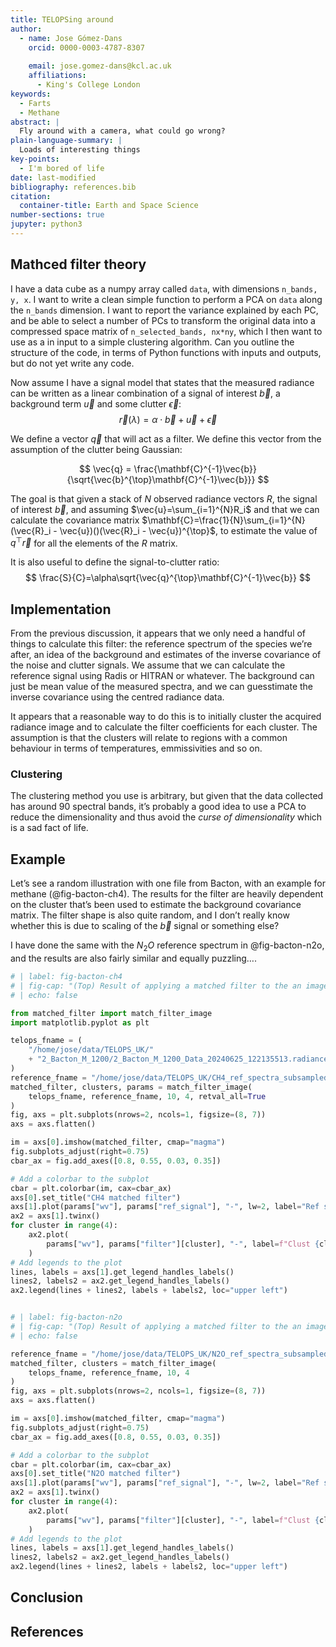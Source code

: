```yaml
---
title: TELOPSing around
author:
  - name: Jose Gómez-Dans
    orcid: 0000-0003-4787-8307
    
    email: jose.gomez-dans@kcl.ac.uk
    affiliations:
      - King's College London
keywords:
  - Farts
  - Methane
abstract: |
  Fly around with a camera, what could go wrong?
plain-language-summary: |
  Loads of interesting things
key-points:
  - I'm bored of life
date: last-modified
bibliography: references.bib
citation:
  container-title: Earth and Space Science
number-sections: true
jupyter: python3
---
```


## Mathced filter theory

I have a data cube as a numpy array called `data`, with dimensions `n_bands, y, x`. I want to write a clean simple function to perform a PCA on `data` along the `n_bands` dimension. I want to report the variance explained by each PC, and be able to select a number of PCs to transform the original data into a compressed space matrix of `n_selected_bands, nx*ny`, which I then want to use as a in input to a simple clustering algorithm. Can you outline the structure of the code, in terms of Python functions with inputs and outputs, but do not yet write any code.


        
    
    
Now assume I have a signal model that states that the measured radiance can be written as a linear combination of a signal of interest $\vec{b}$, a background term $\vec{u}$ and some clutter $\vec{\epsilon}$:
$$
\vec{r}(\lambda) = \alpha\cdot \vec{b} + \vec{u} + \vec{\epsilon}
$$

We define a vector $\vec{q}$ that will act as a filter. We define this vector from the assumption of the clutter being Gaussian:

$$
\vec{q} = \frac{\mathbf{C}^{-1}\vec{b}}{\sqrt{\vec{b}^{\top}\mathbf{C}^{-1}\vec{b}}}
$$

The goal is that given a stack of $N$ observed radiance vectors $R$, the signal of interest $\vec{b}$, and assuming $\vec{u}=\sum_{i=1}^{N}R_i$ and that we can calculate the covariance matrix $\mathbf{C}=\frac{1}{N}\sum_{i=1}^{N}(\vec{R}_i - \vec{u})()(\vec{R}_i - \vec{u})^{\top}$, to estimate the value of $q^{\top}\vec{r}$ for all the elements of the $R$ matrix.

It is also useful to define the signal-to-clutter ratio:
$$
\frac{S}{C}=\alpha\sqrt{\vec{q}^{\top}\mathbf{C}^{-1}\vec{b}}
$$

## Implementation

From the previous discussion, it appears that we only need a handful of things
to calculate this filter: the reference spectrum of the species we're after,
an idea of the background and estimates of the inverse covariance of the noise
and clutter signals. We assume that we can calculate the reference signal using
Radis or HITRAN or whatever. The background can just be mean value of the measured
spectra, and we can guesstimate the inverse covariance using the centred radiance data.

It appears that a reasonable way to do this is to initially cluster the acquired radiance 
image and to calculate the filter coefficients for each cluster. The assumption is that the
clusters will relate to regions with a common behaviour in terms of temperatures, emmissivities
and so on.

### Clustering

The clustering method you use is arbitrary, but given that the data collected has
around 90 spectral bands, it's probably a good idea to use a PCA to reduce the dimensionality
and thus avoid the *curse of dimensionality* which is a sad fact of life. 

## Example

Let's see a random illustration with one file from Bacton, with an example for methane (@fig-bacton-ch4). The results for the filter are heavily dependent on the cluster that's been used to estimate the background covariance matrix. The filter shape is also quite random, and I don't really know whether this is due to scaling of the $\vec{b}$ signal or something else?

I have done the same with the $N_2 O$ reference spectrum in @fig-bacton-n2o, and the results are also fairly similar and equally puzzling....


```python
# | label: fig-bacton-ch4
# | fig-cap: "(Top) Result of applying a matched filter to the an image of Bacton and searching for a $CH_4$ spectrum. (Bottom) The reference $CH_4$ spectrum and the different filter weights calculated for each cluster."
# | echo: false

from matched_filter import match_filter_image
import matplotlib.pyplot as plt

telops_fname = (
    "/home/jose/data/TELOPS_UK/"
    + "2_Bacton_M_1200/2_Bacton_M_1200_Data_20240625_122135513.radiance.sc"
)
reference_fname = "/home/jose/data/TELOPS_UK/CH4_ref_spectra_subsampled.csv"
matched_filter, clusters, params = match_filter_image(
    telops_fname, reference_fname, 10, 4, retval_all=True
)
fig, axs = plt.subplots(nrows=2, ncols=1, figsize=(8, 7))
axs = axs.flatten()

im = axs[0].imshow(matched_filter, cmap="magma")
fig.subplots_adjust(right=0.75)
cbar_ax = fig.add_axes([0.8, 0.55, 0.03, 0.35])

# Add a colorbar to the subplot
cbar = plt.colorbar(im, cax=cbar_ax)
axs[0].set_title("CH4 matched filter")
axs[1].plot(params["wv"], params["ref_signal"], "-", lw=2, label="Ref signal")
ax2 = axs[1].twinx()
for cluster in range(4):
    ax2.plot(
        params["wv"], params["filter"][cluster], "-", label=f"Clust {cluster}"
    )
# Add legends to the plot
lines, labels = axs[1].get_legend_handles_labels()
lines2, labels2 = ax2.get_legend_handles_labels()
ax2.legend(lines + lines2, labels + labels2, loc="upper left")



```

```python
# | label: fig-bacton-n2o
# | fig-cap: "(Top) Result of applying a matched filter to the an image of Bacton and searching for a $N_2 O$ spectrum. (Bottom) The reference $CH_4$ spectrum and the different filter weights calculated for each cluster."
# | echo: false

reference_fname = "/home/jose/data/TELOPS_UK/N2O_ref_spectra_subsampled"
matched_filter, clusters = match_filter_image(
    telops_fname, reference_fname, 10, 4
)
fig, axs = plt.subplots(nrows=2, ncols=1, figsize=(8, 7))
axs = axs.flatten()

im = axs[0].imshow(matched_filter, cmap="magma")
fig.subplots_adjust(right=0.75)
cbar_ax = fig.add_axes([0.8, 0.55, 0.03, 0.35])

# Add a colorbar to the subplot
cbar = plt.colorbar(im, cax=cbar_ax)
axs[0].set_title("N2O matched filter")
axs[1].plot(params["wv"], params["ref_signal"], "-", lw=2, label="Ref signal")
ax2 = axs[1].twinx()
for cluster in range(4):
    ax2.plot(
        params["wv"], params["filter"][cluster], "-", label=f"Clust {cluster}"
    )
# Add legends to the plot
lines, labels = axs[1].get_legend_handles_labels()
lines2, labels2 = ax2.get_legend_handles_labels()
ax2.legend(lines + lines2, labels + labels2, loc="upper left")


```


## Conclusion

## References {.unnumbered}

::: {#refs}
:::